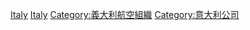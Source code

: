 {{Commonscat|Airlines of Italy}}

[[Category:各國航空公司|Italy]]
[[Category:歐洲航空公司|Italy]]
[[Category:義大利航空組織|Category:義大利航空組織]]
[[Category:意大利公司|Category:意大利公司]]
